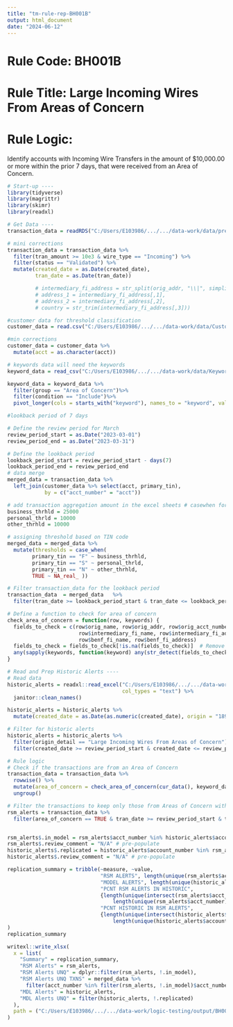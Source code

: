 ```yaml
---
title: "tm-rule-rep-BH001B"
output: html_document
date: "2024-06-12"
---
```

# Rule Code: BH001B

# Rule Title: Large Incoming Wires From Areas of Concern

# Rule Logic:
Identify accounts with Incoming Wire Transfers in the amount of $10,000.00 or more within the prior 7 days, that were received from an Area of Concern.



```r
# Start-up ----
library(tidyverse)
library(magrittr)
library(skimr)
library(readxl)
```

```r
# Get Data ---- 
transaction_data = readRDS("C:/Users/E103986/.../.../data-work/data/prepd_abrigo-transaction-data.rds") %>% janitor::clean_names() # will need transaction amount from this data 

# mini corrections 
transaction_data = transaction_data %>%
  filter(tran_amount >= 10e3 & wire_type == "Incoming") %>%
  filter(status == "Validated") %>%
  mutate(created_date = as.Date(created_date),
         tran_date = as.Date(tran_date))

         # intermediary_fi_address = str_split(orig_addr, "\\|", simplify = TRUE),
         # address_1 = intermediary_fi_address[,1],
         # address_2 = intermediary_fi_address[,2],
         # country = str_trim(intermediary_fi_address[,3]))

#customer data for threshold classification
customer_data = read.csv("C:/Users/E103986/.../.../data-work/data/Customer Search Report.csv") %>% janitor::clean_names()

#min corrections
customer_data = customer_data %>%
  mutate(acct = as.character(acct))

# keywords data will need the keywords
keyword_data = read_csv("C:/Users/E103986/.../.../data-work/data/Keyword List 04_13_2023 13_24_41.csv") %>% janitor::clean_names() 

keyword_data = keyword_data %>%
  filter(group == "Area of Concern")%>%
  filter(condition == "Include")%>% 
  pivot_longer(cols = starts_with("keyword"), names_to = "keyword", values_to = "keyword_value")

#lookback period of 7 days

# Define the review period for March 
review_period_start = as.Date("2023-03-01")
review_period_end = as.Date("2023-03-31")

# Define the lookback period
lookback_period_start = review_period_start - days(7)
lookback_period_end = review_period_end
# data merge
merged_data = transaction_data %>%
  left_join(customer_data %>% select(acct, primary_tin), 
            by = c("acct_number" = "acct"))

# add transaction aggregation amount in the excel sheets # casewhen for thresholds and TIN code in cust
business_thrhld = 25000 
personal_thrld = 10000
other_thrhld = 10000

# assigning threshold based on TIN code
merged_data = merged_data %>%
  mutate(thresholds = case_when(
        primary_tin == "F" ~ business_thrhld,
        primary_tin == "S" ~ personal_thrld,
        primary_tin == "N" ~ other_thrhld,
        TRUE ~ NA_real_ ))

# Filter transaction_data for the lookback period
transaction_data  = merged_data   %>%
  filter(tran_date >= lookback_period_start & tran_date <= lookback_period_end)

# Define a function to check for area of concern
check_area_of_concern = function(row, keywords) {
  fields_to_check = c(row$orig_name, row$orig_addr, row$orig_acct_number, row$orig_fi_name, row$orig_fi_address,
                       row$intermediary_fi_name, row$intermediary_fi_address, row$benf_name, row$benf_addr,
                       row$benf_fi_name, row$benf_fi_address)
  fields_to_check = fields_to_check[!is.na(fields_to_check)]  # Remove NA values
  any(sapply(keywords, function(keyword) any(str_detect(fields_to_check, keyword))))
}


```


```r
# Read and Prep Historic Alerts ----
# Read data
historic_alerts = readxl::read_excel("C:/Users/E103986/.../.../data-work/data/Alerts Report.xlsx", 
                                     col_types = "text") %>% 
  janitor::clean_names()

historic_alerts = historic_alerts %>%
  mutate(created_date = as.Date(as.numeric(created_date), origin = "1899-12-30"))

# Filter for historic alerts
historic_alerts = historic_alerts %>%
  filter(origin_detail == "Large Incoming Wires From Areas of Concern") %>%
  filter(created_date >= review_period_start & created_date <= review_period_end)

```

```r
# Rule logic 
# Check if the transactions are from an Area of Concern
transaction_data = transaction_data %>%
  rowwise() %>%
  mutate(area_of_concern = check_area_of_concern(cur_data(), keyword_data$keyword_value)) %>%
  ungroup()

# Filter the transactions to keep only those from Areas of Concern within the review period
rsm_alerts = transaction_data %>%
  filter(area_of_concern == TRUE & tran_date >= review_period_start & tran_date <= review_period_end)



```


```r
rsm_alerts$.in_model = rsm_alerts$acct_number %in% historic_alerts$account_number
rsm_alerts$.review_comment = "N/A" # pre-populate
historic_alerts$.replicated = historic_alerts$account_number %in% rsm_alerts$acct_number
historic_alerts$.review_comment = "N/A" # pre-populate

replication_summary = tribble(~measure, ~value,
                              "RSM ALERTS", length(unique(rsm_alerts$acct_number)),
                              "MODEL ALERTS", length(unique(historic_alerts$account_number)),
                              "PCNT RSM ALERTS IN HISTORIC",
                              {length(unique(intersect(rsm_alerts$acct_number, historic_alerts$account_number))) /
                                  length(unique(rsm_alerts$acct_number))} %>% round(.,2),
                              "PCNT HISTORIC IN RSM ALERTS",
                              {length(unique(intersect(historic_alerts$account_number, rsm_alerts$acct_number))) /
                                  length(unique(historic_alerts$account_number))} %>% round(.,2)
)
replication_summary

```

```r
writexl::write_xlsx(
  x = list(
    "Summary" = replication_summary,
    "RSM Alerts" = rsm_alerts,
    "RSM Alerts UNQ" = dplyr::filter(rsm_alerts, !.in_model),
    "RSM Alerts UNQ TXNS" = merged_data %>% 
      filter(acct_number %in% filter(rsm_alerts, !.in_model)$acct_number),
    "MDL Alerts" = historic_alerts,
    "MDL Alerts UNQ" = filter(historic_alerts, !.replicated)
  ),
  path = ("C:/Users/E103986/.../.../data-work/logic-testing/output/BH001B-rule-rep-analysis.xlsx")
)

```
